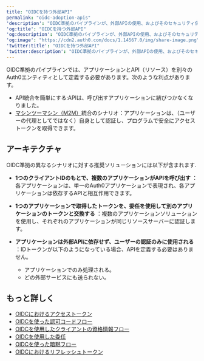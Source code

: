 ```yaml
---
title: "OIDCを持つ外部API"
permalink: "oidc-adoption-apis"
'description': "OIDC準拠のパイプラインが、外部APIの使用、およびそのセキュリティ保護のために使用されるトークンにどのように影響するかを説明します。"
'og:title': "OIDCを持つ外部API"
'og:description': "OIDC準拠のパイプラインが、外部APIの使用、およびそのセキュリティ保護のために使用されるトークンにどのように影響するかを説明します。"
'og:image': "https://cdn2.auth0.com/docs/1.14567.0/img/share-image.png"
'twitter:title': "OIDCを持つ外部API"
'twitter:description': "OIDC準拠のパイプラインが、外部APIの使用、およびそのセキュリティ保護のために使用されるトークンにどのように影響するかを説明します。"
---
```


OIDC準拠のパイプラインでは、アプリケーションとAPI（リソース）を別々のAuth0エンティティとして定義する必要があります。次のような利点があります。

* API統合を簡単にする:APIは、呼び出すアプリケーションに結びつかなくなりました。
* [マシンツーマシン（M2M）](/ja-jp/get-started/authentication-and-authorization-flow/client-credentials-flow)統合のシナリオ：アプリケーションは、（ユーザーの代理としてではなく）自身として認証し、プログラムで安全にアクセストークンを取得できます。

## アーキテクチャ

OIDC準拠の異なるシナリオに対する推奨ソリューションには以下が含まれます.

* **1つのクライアントIDのもとで、複数のアプリケーションがAPIを呼び出す** ：各アプリケーションは、単一のAuth0アプリケーションで表現され、各アプリケーションは依存するAPIと相互作用できます。
* **1つのアプリケーションで取得したトークンを、委任を使用して別のアプリケーションのトークンと交換する** ：複数のアプリケーションソリューションを使用し、それぞれのアプリケーションが同じリソースサーバーに認証します。
* **アプリケーションは外部APIに依存せず、ユーザーの認証のみに使用される** ：IDトークンが以下のようになっている場合、APIを定義する必要はありません。

  + アプリケーションでのみ処理される。
  + どの外部サービスにも送られない。

## もっと詳しく

* [OIDCにおけるアクセストークン](/ja-jp/authenticate/login/oidc-conformant-authentication/oidc-adoption-access-tokens)
* [OIDCを使った認可コードフロー](/ja-jp/authenticate/login/oidc-conformant-authentication/oidc-adoption-auth-code-flow)
* [OIDCを使用したクライアントの資格情報フロー](/ja-jp/authenticate/login/oidc-conformant-authentication/oidc-adoption-client-credentials-flow)
* [OIDCを使用した委任](/ja-jp/authenticate/login/oidc-conformant-authentication/oidc-adoption-delegation)
* [OIDCを使った暗黙フロー](/ja-jp/authenticate/login/oidc-conformant-authentication/oidc-adoption-implicit-flow)
* [OIDCにおけるリフレッシュトークン](/ja-jp/authenticate/login/oidc-conformant-authentication/oidc-adoption-refresh-tokens)